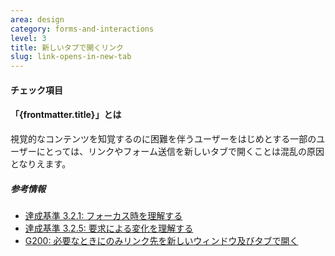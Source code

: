 ```yaml
---
area: design
category: forms-and-interactions
level: 3
title: 新しいタブで開くリンク
slug: link-opens-in-new-tab
---
```



#### チェック項目

<Checkpoint title="リンクやフォーム送信を同じタブで開く" />

#### 「{frontmatter.title}」とは

<Level level={frontmatter.level} />

視覚的なコンテンツを知覚するのに困難を伴うユーザーをはじめとする一部のユーザーにとっては、リンクやフォーム送信を新しいタブで開くことは混乱の原因となりえます。

##### 参考情報

- [達成基準 3.2.1: フォーカス時を理解する](https://waic.jp/translations/WCAG21/Understanding/on-focus.html)
- [達成基準 3.2.5: 要求による変化を理解する](https://waic.jp/translations/WCAG21/Understanding/change-on-request)
- [G200: 必要なときにのみリンク先を新しいウィンドウ及びタブで開く](https://waic.jp/translations/WCAG21/Techniques/general/G200)
